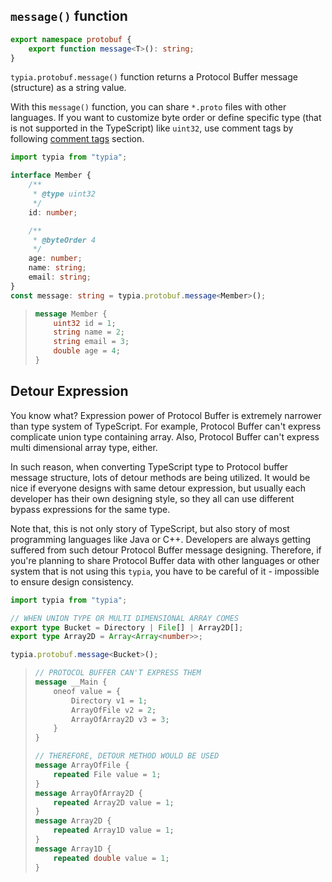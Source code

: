 ## `message()` function

```typescript
export namespace protobuf {
    export function message<T>(): string;
}
```

`typia.protobuf.message()` function returns a Protocol Buffer message (structure) as a string value.

With this `message()` function, you can share `*.proto` files with other languages. If you want to customize byte order or define specific type (that is not supported in the TypeScript) like `uint32`, use comment tags by following [comment tags](#comment-tags) section.

```typescript
import typia from "typia";

interface Member {
    /**
     * @type uint32
     */
    id: number;

    /**
     * @byteOrder 4
     */
    age: number;
    name: string;
    email: string;
}
const message: string = typia.protobuf.message<Member>();
```

> ```proto
> message Member {
>     uint32 id = 1;
>     string name = 2;
>     string email = 3;
>     double age = 4;
> }
> ```





## Detour Expression
You know what? Expression power of Protocol Buffer is extremely narrower than type system of TypeScript. For example, Protocol Buffer can't express complicate union type containing array. Also, Protocol Buffer can't express multi dimensional array type, either.

In such reason, when converting TypeScript type to Protocol buffer message structure, lots of detour methods are being utilized. It would be nice if everyone designs with same detour expression, but usually each developer has their own designing style, so they all can use different bypass expressions for the same type. 

Note that, this is not only story of TypeScript, but also story of most programming languages like Java or C++. Developers are always getting suffered from such detour Protocol Buffer message designing. Therefore, if you're planning to share Protocol Buffer data with other languages or other system that is not using this `typia`, you have to be careful of it - impossible to ensure design consistency.


```typescript
import typia from "typia";

// WHEN UNION TYPE OR MULTI DIMENSIONAL ARRAY COMES
export type Bucket = Directory | File[] | Array2D[];
export type Array2D = Array<Array<number>>;

typia.protobuf.message<Bucket>();
```

> ```protobuf
> // PROTOCOL BUFFER CAN'T EXPRESS THEM
> message __Main {
>     oneof value = {
>         Directory v1 = 1;
>         ArrayOfFile v2 = 2;
>         ArrayOfArray2D v3 = 3;
>     }
> }
> 
> // THEREFORE, DETOUR METHOD WOULD BE USED
> message ArrayOfFile {
>     repeated File value = 1;
> }
> message ArrayOfArray2D {
>     repeated Array2D value = 1;
> }
> message Array2D {
>     repeated Array1D value = 1;
> }
> message Array1D {
>     repeated double value = 1;
> }
> ```